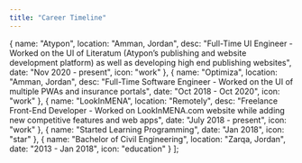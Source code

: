 ```yaml
---
title: "Career Timeline"
---
```


  {
    name: "Atypon",
    location: "Amman, Jordan",
    desc: "Full-Time UI Engineer - Worked on the UI of Literatum (Atypon’s publishing and website development platform) as well as developing high end publishing websites",
    date: "Nov 2020 - present",
    icon: "work"
  },
  {
    name: "Optimiza",
    location: "Amman, Jordan",
    desc: "Full-Time Software Engineer - Worked on the UI of multiple PWAs and insurance portals",
    date: "Oct 2018 - Oct 2020",
    icon: "work"
  },
  {
    name: "LookInMENA",
    location: "Remotely",
    desc: "Freelance Front-End Developer - Worked on LookInMENA.com website while adding new competitive features and web apps",
    date: "July 2018 - present",
    icon: "work"
  },
  {
    name: "Started Learning Programming",
    date: "Jan 2018",
    icon: "star"
  },
  {
    name: "Bachelor of Civil Engineering",
    location: "Zarqa, Jordan",
    date: "2013 - Jan 2018",
    icon: "education"
  }
];
